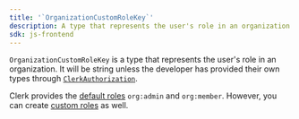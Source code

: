 ```yaml
---
title: '`OrganizationCustomRoleKey`'
description: A type that represents the user's role in an organization.
sdk: js-frontend
---
```


`OrganizationCustomRoleKey` is a type that represents the user's role in an organization. It will be string unless the developer has provided their own types through [`ClerkAuthorization`](/docs/guides/custom-types#example-custom-roles-and-permissions).

Clerk provides the [default roles](/docs/guides/organizations/roles-and-permissions#default-roles) `org:admin` and `org:member`. However, you can create [custom roles](/docs/guides/organizations/roles-and-permissions#custom-roles) as well.
